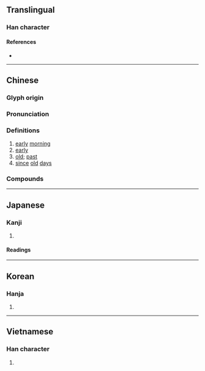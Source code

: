 {{character info/new}}
==Translingual==

===Han character===
{{Han char|rn=36|rad=夕|as=03|sn=6|four=77210|canj=HNMNI|ids=⿵几歹}}

====References====
* {{Han ref|kx=0246.070|dkj=05755|dj=0489.050|hdz=20861.070|uh=5919|ud=22809|bh=A667|bd=42599}}

----

==Chinese==
{{zh-forms|alt=𠈇}}

===Glyph origin===
{{Han etyl}}

===Pronunciation===
{{zh-pron
|m=sù
|c=suk1
|mn=siok
|mc=y
|oc=y
|ma=
|cat=n,a
}}

===Definitions===
{{zh-hanzi}}

# [[early]] [[morning]]
# [[early]]
# [[old]]; [[past]]
# [[since]] [[old]] [[day]]s

===Compounds===
{{zh-der|夙志|夙緣}}

----

==Japanese==

===Kanji===
{{ja-kanji|grade=|rs=夕03}}

# {{defn|lang=ja|sort=夕03}}

====Readings====
{{ja-readings
|goon=すく
|kanon=しゅく
|kun=つと-に, はや-い
}}

----

==Korean==

===Hanja===
{{ko-hanja|hangeul=숙|rv=suk|mr=suk}}

# {{defn|lang=ko|sort=夕03}}

----

==Vietnamese==

===Han character===
{{vi-hantu|[[túc]]|rs=夕03}}

# {{defn|lang=vi|sort=夕03}}